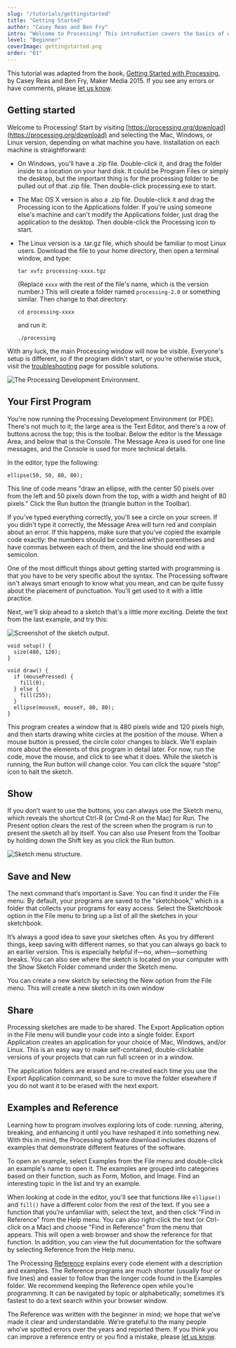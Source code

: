 ```yaml
---
slug: "/tutorials/gettingstarted"
title: "Getting Started"
author: "Casey Reas and Ben Fry"
intro: "Welcome to Processing! This introduction covers the basics of writing Processing code."
level: "Beginner"
coverImage: gettingstarted.png
order: "01"
---
```


<Note>

This tutorial was adapted from the book, [Getting Started with Processing](/books/#make:-getting-started-with-processing,-second-edition), by Casey Reas and Ben Fry, Maker Media 2015. If you see any errors or have comments, please [let us know](https://github.com/processing/processing-website/issues).

</Note>

## Getting started

Welcome to Processing! Start by visiting [https://processing.org/download](https://processing.org/download) and selecting the Mac, Windows, or Linux version, depending on what machine you have. Installation on each machine is straightforward:

- On Windows, you'll have a .zip file. Double-click it, and drag the folder inside to a location on your hard disk. It could be Program Files or simply the desktop, but the important thing is for the processing folder to be pulled out of that .zip file. Then double-click processing.exe to start.
- The Mac OS X version is also a .zip file. Double-click it and drag the Processing icon to the Applications folder. If you're using someone else's machine and can't modify the Applications folder, just drag the application to the desktop. Then double-click the Processing icon to start.
- The Linux version is a .tar.gz file, which should be familiar to most Linux users. Download the file to your home directory, then open a terminal window, and type:

  `tar xvfz processing-xxxx.tgz`

  (Replace `xxxx` with the rest of the file's name, which is the version number.) This will create a folder named `processing-2.0` or something similar. Then change to that directory:

  `cd processing-xxxx`

  and run it:

  `./processing`

With any luck, the main Processing window will now be visible. Everyone's setup is different, so if the program didn't start, or you're otherwise stuck, visit the [troubleshooting](https://github.com/processing/processing4/wiki/Troubleshooting) page for possible solutions.

![The Processing Development Environment.](./Fig_02_01.png)

## Your First Program

You're now running the Processing Development Environment (or PDE). There's not much to it; the large area is the Text Editor, and there's a row of buttons across the top; this is the toolbar. Below the editor is the Message Area, and below that is the Console. The Message Area is used for one line messages, and the Console is used for more technical details.

In the editor, type the following:

`ellipse(50, 50, 80, 80);`

This line of code means "draw an ellipse, with the center 50 pixels over from the left and 50 pixels down from the top, with a width and height of 80 pixels." Click the Run button the (triangle button in the Toolbar).

If you've typed everything correctly, you'll see a circle on your screen. If you didn't type it correctly, the Message Area will turn red and complain about an error. If this happens, make sure that you've copied the example code exactly: the numbers should be contained within parentheses and have commas between each of them, and the line should end with a semicolon.

One of the most difficult things about getting started with programming is that you have to be very specific about the syntax. The Processing software isn't always smart enough to know what you mean, and can be quite fussy about the placement of punctuation. You'll get used to it with a little practice.

Next, we'll skip ahead to a sketch that's a little more exciting. Delete the text from the last example, and try this:

<FixedImage width={480} center>

![Screenshot of the sketch output.](./Ex_02_02.png)

</FixedImage>

```
void setup() {
  size(480, 120);
}

void draw() {
  if (mousePressed) {
    fill(0);
  } else {
    fill(255);
  }
  ellipse(mouseX, mouseY, 80, 80);
}
```

This program creates a window that is 480 pixels wide and 120 pixels high, and then starts drawing white circles at the position of the mouse. When a mouse button is pressed, the circle color changes to black. We'll explain more about the elements of this program in detail later. For now, run the code, move the mouse, and click to see what it does. While the sketch is running, the Run button will change color. You can click the square “stop” icon to halt the sketch.

## Show

If you don’t want to use the buttons, you can always use the Sketch menu, which reveals the shortcut Ctrl-R (or Cmd-R on the Mac) for Run. The Present option clears the rest of the screen when the program is run to present the sketch all by itself. You can also use Present from the Toolbar by holding down the Shift key as you click the Run button.

<FixedImage width={204}>

![Sketch menu structure.](./Menu-SketchPresent.png)

</FixedImage>

## Save and New

The next command that’s important is Save. You can find it under the File menu. By default, your programs are saved to the "sketchbook," which is a folder that collects your programs for easy access. Select the Sketchbook option in the File menu to bring up a list of all the sketches in your sketchbook.

It’s always a good idea to save your sketches often. As you try different things, keep saving with different names, so that you can always go back to an earlier version. This is especially helpful if—no, when—something breaks. You can also see where the sketch is located on your computer with the Show Sketch Folder command under the Sketch menu.

You can create a new sketch by selecting the New option from the File menu. This will create a new sketch in its own window

## Share

Processing sketches are made to be shared. The Export Application option in the File menu will bundle your code into a single folder. Export Application creates an application for your choice of Mac, Windows, and/or Linux. This is an easy way to make self-contained, double-clickable versions of your projects that can run full screen or in a window.

The application folders are erased and re-created each time you use the Export Application command, so be sure to move the folder elsewhere if you do not want it to be erased with the next export.

## Examples and Reference

Learning how to program involves exploring lots of code: running, altering, breaking, and enhancing it until you have reshaped it into something new. With this in mind, the Processing software download includes dozens of examples that demonstrate different features of the software.

To open an example, select Examples from the File menu and double-click an example's name to open it. The examples are grouped into categories based on their function, such as Form, Motion, and Image. Find an interesting topic in the list and try an example.

When looking at code in the editor, you'll see that functions like `ellipse()` and `fill()` have a different color from the rest of the text. If you see a function that you’re unfamiliar with, select the text, and then click "Find in Reference" from the Help menu. You can also right-click the text (or Ctrl-click on a Mac) and choose "Find in Reference" from the menu that appears. This will open a web browser and show the reference for that function. In addition, you can view the full documentation for the software by selecting Reference from the Help menu.

The Processing [Reference](/reference) explains every code element with a description and examples. The Reference programs are much shorter (usually four or five lines) and easier to follow than the longer code found in the Examples folder. We recommend keeping the Reference open while you’re programming. It can be navigated by topic or alphabetically; sometimes it’s fastest to do a text search within your browser window.

The Reference was written with the beginner in mind; we hope that we’ve made it clear and understandable. We’re grateful to the many people who’ve spotted errors over the years and reported them. If you think you can improve a reference entry or you find a mistake, please [let us know](https://github.com/processing/processing-website/issues).
